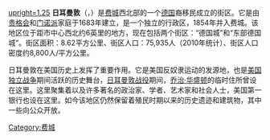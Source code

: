 {{Coord|40.043|-75.181|format=dms|display=title}}
[[File:2093_Germantown_ave_april_85_-_Flickr_-_drewj1946.jpg|upright=1.25]]
'''日耳曼敦'''（{{lang-en|'''Germantown'''}}，{{lang-de|'''Deitscheschteddel'''}}）是[[费城|费城]]西北部的一个[[德国|德国]]裔移民成立的街区。它是由[[贵格会|贵格会]]和[[门诺派|门诺派]]家庭于1683年建立，是一个独立的行政区，1854年并入费城。该地区位于距市中心西北约6英里的地方，现在包括两个街区：“德国城”和“东部德国城”。街区面积：8.62平方公里、街区人口：75,935人（2010年统计）、街区人口密度约8,800人/平方公里。


日耳曼敦在美国历史上发挥了重要作用。它是美国反奴隶运动的发源地，也是[[美国独立战争|美国独立战争]]期间活跃的历史舞台，[[日耳曼敦战役|日耳曼敦战役]]期间，[[乔治·华盛顿|乔治·华盛顿]]的临时住所曾设在这里。这里聚集着以及许多著名的政治家、学者、艺术家和社会人士，美国第一银行也设在这里。如今该地区仍然保留着殖民时期以来的历史遗迹和建筑物，其中一些向公众开放。

{{US-geo-stub}}

[[Category:费城|Category:费城]]